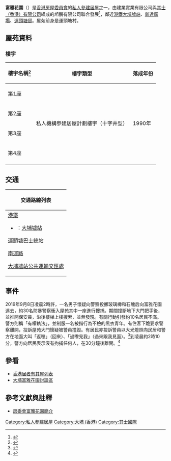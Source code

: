{{HKPublicHousing
| authority =
| photo = Elegance Garden (clear view, revised).jpg
| phototitle = 
| district = 大埔區
| type = 4
| year = 1990年
| blocknumber = 4
| rentalflats = 1060
| flatsize = 506 - 699
| household = 
| auth = 
| website = 
}}
'''富雅花園'''（{{lang-en|Elegance Garden}}）是[[香港房屋委員會|香港房屋委員會]]的[[私人參建居屋|私人參建居屋]]之一，由建業實業有限公司與[[其士（香港）有限公司|其士（香港）有限公司]]組成的旭鵬有限公司聯合發展<ref>{{Cite web |url=http://www.chevalier.com/tc_chi/contentpage.asp?id=1191 |title=其中集團 |access-date=2009-09-19 |archive-date=2008-12-22 |archive-url=https://web.archive.org/web/20081222211224/http://www.chevalier.com/tc_chi/contentpage.asp?id=1191 |dead-url=no }}</ref>，鄰近[[港鐵|港鐵]][[大埔墟站|大埔墟站]]、[[新達廣場|新達廣場]]、[[運頭塘邨|運頭塘邨]]。屋苑前身是運頭塘村。

== 屋苑資料 ==

=== 樓宇 ===
{| class="wikitable" style="text-align: center"
|-
! 樓宇名稱<ref>{{Cite web |url=http://www.housingauthority.gov.hk/b5/interactivemap/court/0,,3-0-2_5561,00.html |title=富雅花園 |access-date=2009-09-19 |archive-date=2011-08-16 |archive-url=https://web.archive.org/web/20110816054911/http://www.housingauthority.gov.hk/b5/interactivemap/court/0,,3-0-2_5561,00.html |dead-url=no }}</ref> !! 樓宇類型 !! 落成年份
|-
| 第1座 || rowspan="4" | 私人機構參建居屋計劃樓宇（十字井型） || rowspan="4" | 1990年
|-
| 第2座
|-
| 第3座
|-
| 第4座
|-
|}

==交通==
{| class="mw-collapsible mw-collapsed wikitable" style="background:white; margin: 0 auto; width: auto;" 
! 交通路線列表
|-
|
;[[港鐵|港鐵]]
*{{港鐵路線標誌|EAL}}：[[大埔墟站|大埔墟站]]
;[[運頭塘巴士總站|運頭塘巴士總站]]
{{九龍新界巴士簡單列表|71K|74A|74X|273C|273P}}
{{過海隧道巴士簡單列表|907B}}
{{新界居民巴士簡單列表|NR58|NR59}}
;[[南運路|南運路]]
{{九龍新界巴士簡單列表|71K|74A|272P|N271|T74}}
{{新界專線小巴簡單列表|28K}}
;[[大埔墟站公共運輸交匯處|大埔墟站公共運輸交匯處]]
{{九龍新界巴士簡單列表|64K|64P|71A|71K|71S|72C|74K|75K|75P|264R|275R|K12|K14|K17|K18}}
{{大嶼山巴士簡單列表|A47X|NA47}}
{{新界專線小巴簡單列表|20A|20B|20C|20E|20K|20P|20R|20S|20T|20X|23K|23S|28K}}
{{新界居民巴士簡單列表|NR50|NR59|NR502|NR509|NR510|NR511|NR512|NR513|NR516|NR517|NR528|NR529|NR532}}
|}

== 事件 ==
2019年9月8日凌晨2時許，一名男子懷疑向警察投擲玻璃樽和石塊后向富雅花園逃去，約30名防暴警察衝入屋苑其中一座進行搜捕。期間撞斷地下大門把手後，並推開保安員，沿後樓梯上樓搜索，並無發現。有關行動引發約10名居民不滿。警方則稱「有權執法」，並制服一名被指行為不檢的黑衣青年。有住客下跪要求警察離開，投訴屋苑大門懷疑被警員撞毀。有居民亦投訴警員以大光燈照向民居和警方在地面大叫「返嚟」（回來）、「過嚟見我」（過來跟我見面）。<ref>{{cite news|title=警闖屋苑門柄甩脫 居民投訴射大光燈大叫|url=https://news.mingpao.com/pns/%E8%A6%81%E8%81%9E/article/20190909/s00001/1567967740765/%E8%AD%A6%E9%97%96%E5%B1%8B%E8%8B%91%E9%96%80%E6%9F%84%E7%94%A9%E8%84%AB-%E5%B1%85%E6%B0%91%E6%8A%95%E8%A8%B4%E5%B0%84%E5%A4%A7%E5%85%89%E7%87%88%E5%A4%A7%E5%8F%AB|accessdate=2019-09-09|work=明報|date=2019-09-09|archive-date=2019-09-15|archive-url=https://web.archive.org/web/20190915080351/https://news.mingpao.com/pns/%E8%A6%81%E8%81%9E/article/20190909/s00001/1567967740765/%E8%AD%A6%E9%97%96%E5%B1%8B%E8%8B%91%E9%96%80%E6%9F%84%E7%94%A9%E8%84%AB-%E5%B1%85%E6%B0%91%E6%8A%95%E8%A8%B4%E5%B0%84%E5%A4%A7%E5%85%89%E7%87%88%E5%A4%A7%E5%8F%AB|dead-url=no}}</ref>到凌晨約2時10分，警方向居民表示沒有拘捕任何人，在30分鐘後離開。<ref>{{cite news|title=【修例風波】警闖富雅花園追捕撞毀大門把手 街坊跪求收隊(片段)|url=https://hd.stheadline.com/news/realtime/hk/1586332/%E5%8D%B3%E6%99%82-%E6%B8%AF%E8%81%9E-%E4%BF%AE%E4%BE%8B%E9%A2%A8%E6%B3%A2-%E8%AD%A6%E9%97%96%E5%AF%8C%E9%9B%85%E8%8A%B1%E5%9C%92%E8%BF%BD%E6%8D%95%E6%92%9E%E6%AF%80%E5%A4%A7%E9%96%80%E6%8A%8A%E6%89%8B-%E8%A1%97%E5%9D%8A%E8%B7%AA%E6%B1%82%E6%94%B6%E9%9A%8A-%E7%89%87%E6%AE%B5|accessdate=2019-09-09|publisher=頭條日報|date=2019-09-08|archive-date=2021-06-18|archive-url=https://web.archive.org/web/20210618055427/https://hd.stheadline.com/news/realtime/hk/1586332/%E5%8D%B3%E6%99%82-%E6%B8%AF%E8%81%9E-%E4%BF%AE%E4%BE%8B%E9%A2%A8%E6%B3%A2-%E8%AD%A6%E9%97%96%E5%AF%8C%E9%9B%85%E8%8A%B1%E5%9C%92%E8%BF%BD%E6%8D%95%E6%92%9E%E6%AF%80%E5%A4%A7%E9%96%80%E6%8A%8A%E6%89%8B-%E8%A1%97%E5%9D%8A%E8%B7%AA%E6%B1%82%E6%94%B6%E9%9A%8A-%E7%89%87%E6%AE%B5}}</ref>

==參看==
*[[香港居者有其屋列表|香港居者有其屋列表]]
*[https://web.archive.org/web/20141217074815/http://egforum.org/ 大埔富雅花園討論區]

== 參考文獻與註釋 ==
{{reflist}}

*[http://www.housingauthority.gov.hk/b5/interactivemap/court/0,,3-0-2_5561,00.html 房委會富雅花園簡介] {{Wayback|url=http://www.housingauthority.gov.hk/b5/interactivemap/court/0,,3-0-2_5561,00.html |date=20110816054911 }}

{{私人參建居屋屋苑}}{{大埔區居屋屋苑}}{{其士國際}}

[[Category:私人參建居屋|Category:私人參建居屋]]
[[Category:大埔_(香港)|Category:大埔 (香港)]]
[[Category:其士國際|Category:其士國際]]